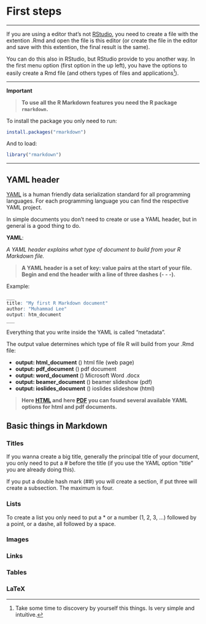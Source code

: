 # First steps {-}

***

If you are using a editor that's not [RStudio](https://www.rstudio.com/), you need
to create a file with the extention .Rmd and open the file is this editor (or 
create the file in the editor and save with this extention, the final result is the
same).

You can do this also in RStudio, but RStudio provide to you another way. In the
first menu option (first option in the up left), you have the options to easily
create a Rmd file (and others types of files and applications^[Take some time to
discovery by yourself this things. Is very simple and intuitive.]).

***

**Important**

> **To use all the R Markdown features you need the R package `rmarkdown`.**

To install the package you only need to run:

```r
install.packages("rmarkdown")
```

And to load:

```r
library("rmarkdown")
```

***

## YAML header {-}

[YAML](http://yaml.org/) is a human friendly data serialization standard for all
programming languages. For each programming language you can find the respective
YAML project.

In simple documents you don't need to create or use a YAML header, but in general
is a good thing to do.

**YAML**:

*A YAML header explains what type of document to build from your R Markdown file.*

> **A YAML header is a set of key: value pairs at the start of your file. Begin and
    end the header with a line of three dashes (- - -).**

Example:

```r
___
title: "My first R Markdown document"
author: "Muhammad Lee"
output: htm_document
___
```

Everything that you write inside the YAML is called "metadata".

The output value determines which type of file R will build from your .Rmd file:

* **output: html_document** \(\Rightarrow\) html file (web page)
* **output: pdf_document** \(\Rightarrow\) pdf document
* **output: word_document** \(\Rightarrow\) Microsoft Word .docx
* **output: beamer_document** \(\Rightarrow\) beamer slideshow (pdf)
* **output: ioslides_document** \(\Rightarrow\) ioslides slideshow (html)

> **Here [HTML](http://rmarkdown.rstudio.com/html_document_format.html) and here
    [PDF](http://rmarkdown.rstudio.com/pdf_document_format.html) you can found
    several available YAML options for html and pdf documents.**

## Basic things in Markdown {-}

### Titles {-}

If you wanna create a big title, generally the principal title of your document,
you only need to put a # before the title (if you use the YAML option "title" you
are already doing this).

If you put a double hash mark (##) you will create a section, if put three will
create a subsection. The maximum is four.

### Lists {-}

To create a list you only need to put a * or a number (1, 2, 3, ...) followed by a
point, or a dashe, all followed by a space.

### Images {-}

### Links {-}

### Tables {-}

### LaTeX {-}
